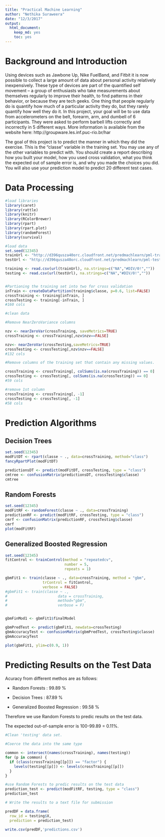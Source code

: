 ```yaml
---
title: "Practical Machine Learning"
author: "Nethika Suraweera"
date: "12/3/2017"
output:
  html_document:
    keep_md: yes
    toc: yes
---
```


# Background and Introduction

Using devices such as Jawbone Up, Nike FuelBand, and Fitbit it is now possible to collect a large amount of data about personal activity relatively inexpensively. These type of devices are part of the quantified self movement – a group of enthusiasts who take measurements about themselves regularly to improve their health, to find patterns in their behavior, or because they are tech geeks. One thing that people regularly do is quantify how much of a particular activity they do, but they rarely quantify how well they do it. In this project, your goal will be to use data from accelerometers on the belt, forearm, arm, and dumbell of 6 participants. They were asked to perform barbell lifts correctly and incorrectly in 5 different ways. More information is available from the website here: http://groupware.les.inf.puc-rio.br/har 


The goal of this project is to predict the manner in which they did the exercise. This is the “classe” variable in the training set. You may use any of the other variables to predict with. You should create a report describing how you built your model, how you used cross validation, what you think the expected out of sample error is, and why you made the choices you did. You will also use your prediction model to predict 20 different test cases.


# Data Processing

```r
#load libraries
library(caret)
library(rattle)
library(knitr)
library(RColorBrewer)
library(rpart)
library(rpart.plot)
library(randomForest)
library(survival)

#load data
set.seed(12345)
trainUrl <- "http://d396qusza40orc.cloudfront.net/predmachlearn/pml-training.csv"
testUrl <- "http://d396qusza40orc.cloudfront.net/predmachlearn/pml-testing.csv"

training <- read.csv(url(trainUrl), na.strings=c("NA","#DIV/0!",""))
testing <- read.csv(url(testUrl), na.strings=c("NA","#DIV/0!",""))


#Partioning the training set into two for cross validation
inTrain <- createDataPartition(training$classe, p=0.6, list=FALSE)
crossTraining <- training[inTrain, ]
crossTesting <- training[-inTrain, ]
#160 cols

#clean data

#Remove NearZeroVariance columns

nzv <- nearZeroVar(crossTraining, saveMetrics=TRUE)
crossTraining <- crossTraining[,nzv$nzv==FALSE]

nzv<- nearZeroVar(crossTesting,saveMetrics=TRUE)
crossTesting <- crossTesting[,nzv$nzv==FALSE]
#132 cols

#Remove columns of the training set that contain any missing values.

crossTraining <- crossTraining[, colSums(is.na(crossTraining)) == 0]
crossTesting <- crossTesting[, colSums(is.na(crossTesting)) == 0]
#59 cols

#remove 1st column
crossTraining <- crossTraining[, -1]
crossTesting <- crossTesting[, -1]
#58 cols

```


# Prediction Algorithms

## Decision Trees

```r
set.seed(12345)
modFitDT <- rpart(classe ~ ., data=crossTraining, method="class")
fancyRpartPlot(modFitDT)

predictionsDT <- predict(modFitDT, crossTesting, type = "class")
cmtree <- confusionMatrix(predictionsDT, crossTesting$classe)
cmtree
```

## Random Forests

```r
set.seed(12345)
modFitRF <- randomForest(classe ~ ., data=crossTraining)
predictionRF <- predict(modFitRF, crossTesting, type = "class")
cmrf <- confusionMatrix(predictionRF, crossTesting$classe)
cmrf
plot(modFitRF)
```



## Generalized Boosted Regression

```r
set.seed(12345)
fitControl <- trainControl(method = "repeatedcv",
                           number = 5,
                           repeats = 1)

gbmFit1 <- train(classe ~ ., data=crossTraining, method = "gbm",
                 trControl = fitControl,
                 verbose = FALSE)
#gbmFit1 <- train(classe ~ .,
#                       data = crossTraining,
#                       method="gbm", 
#                       verbose = F)


gbmFinMod1 <- gbmFit1$finalModel

gbmPredTest <- predict(gbmFit1, newdata=crossTesting)
gbmAccuracyTest <- confusionMatrix(gbmPredTest, crossTesting$classe)
gbmAccuracyTest

plot(gbmFit1, ylim=c(0.9, 1))
```

# Predicting Results on the Test Data

Acuracy from different methos are as follows: 

* Random Forests : 99.89 %

* Decision Trees : 87.89 %

* Generalized Boosted Regression : 99.58 %

Therefore we use Random Forests to predic results on the test data.

The expected out-of-sample error is 100-99.89 = 0.11%.

```r

#Clean 'testing' data set.

#Coerce the data into the same type

common <- intersect(names(crossTraining), names(testing)) 
for (p in common) { 
  if (class(crossTraining[[p]]) == "factor") { 
    levels(testing[[p]]) <- levels(crossTraining[[p]]) 
  } 
}

#use Random Forests to predic results on the test data
prediction_test <- predict(modFitRF, testing, type = "class")
prediction_test

# Write the results to a text file for submission

predDF = data.frame(
  row_id = testing$X,
  prediction = prediction_test)

write.csv(predDF,'predictions.csv')

```





